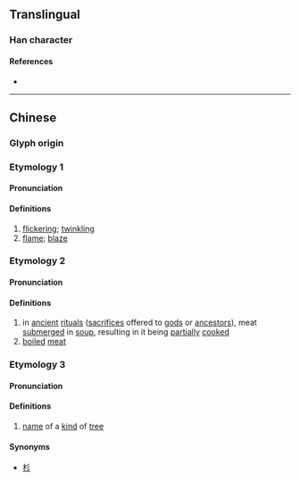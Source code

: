 {{character info}}
==Translingual==

===Han character===
{{Han char|rn=86|rad=火|as=09|sn=13|four=91860|canj=FFYR|ids=⿰炎占}}

====References====
* {{Han ref|kx=0676.160|dkj=19191|dj=1087.200|hdz=32219.100|uh=7154|ud=29012|bh=DE6C|bd=56940}}

----

==Chinese==
{{zh-forms}}

===Glyph origin===
{{Han etym}}

===Etymology 1===
====Pronunciation====
{{zh-pron
|m=shǎn
|c=sim2
|mc=y
|oc=y
|cat=
}}

====Definitions====
{{zh-hanzi}}

# [[flicker]]ing; [[twinkling]]
# [[flame]]; [[blaze]]

===Etymology 2===
====Pronunciation====
{{zh-pron
|m=qián
|c=
|cat=n
}}

====Definitions====
{{zh-hanzi}}

# in [[ancient]] [[ritual]]s ([[sacrifice]]s offered to [[god]]s or [[ancestor]]s), meat [[submerge]]d in [[soup]], resulting in it being [[partially]] [[cooked]]
# [[boiled]] [[meat]]

===Etymology 3===
====Pronunciation====
{{zh-pron
|m=shān
|c=
|cat=n
}}

====Definitions====
{{zh-hanzi}}

# [[name]] of a [[kind]] of [[tree]]

====Synonyms====
*[[杉]]